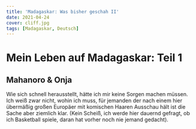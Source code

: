 ```yaml
---
title: 'Madagaskar: Was bisher geschah II'
date: 2021-04-24
cover: cliff.jpg
tags: [Madagaskar, Deutsch]
---
```


# Mein Leben auf Madagaskar: Teil 1

## Mahanoro & Onja

Wie sich schnell herausstellt, hätte ich mir keine Sorgen machen müssen. Ich weiß zwar nicht, wohin
ich muss, für jemanden der nach einem hier übermäßig großen Europäer mit komischen Haaren Ausschau
hält ist die Sache aber ziemlich klar. (Kein Scheiß, ich werde hier dauernd gefragt, ob ich Basketball spiele, daran hat vorher noch nie jemand gedacht).
